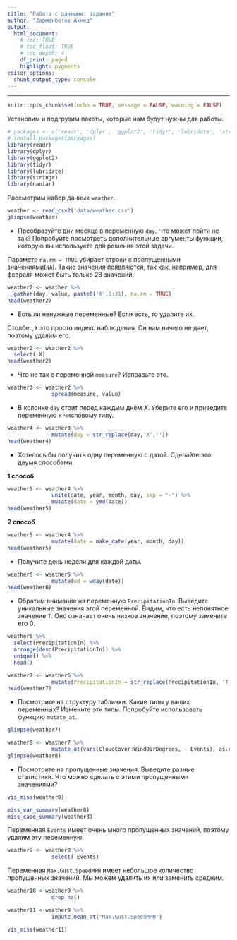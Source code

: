 ```yaml
---
title: "Работа с данными: задания"
author: "Зарманбетов Ахмед"
output: 
  html_document:
    # toc: TRUE
    # toc_float: TRUE
    # toc_depth: 4
    df_print: paged
    highlight: pygments
editor_options: 
  chunk_output_type: console
---
```

---

```r
knitr::opts_chunk$set(echo = TRUE, message = FALSE, warning = FALSE)
```

Установим и подгрузим пакеты, которые нам будут нужны для работы.

```r
# packages <- c('readr', 'dplyr', 'ggplot2', 'tidyr', 'lubridate', 'stringr', 'naniar')
# install.packages(packages)
library(readr)
library(dplyr)
library(ggplot2)
library(tidyr)
library(lubridate)
library(stringr)
library(naniar)
```

Рассмотрим набор данных `weather`.

```r
weather <- read_csv2('data/weather.csv')
glimpse(weather)
```

* Преобразуйте дни месяца в переменную `day`. Что может пойти не так? Попробуйте посмотреть дополнительные аргументы функции, которую вы используете для решения этой задачи.

Параметр `na.rm = TRUE` убирает строки с пропущенными значениями(`NA`). Такие значения появляются, так как, например, для февраля может быть только 28 значений.

```r
weather2 <- weather %>%
  gather(day, value, paste0('X',1:31), na.rm = TRUE)
head(weather2)
```

* Есть ли ненужные переменные? Если есть, то удалите их.

Столбец `X` это просто индекс наблюдения. Он нам ничего не дает, поэтому удалим его.

```r
weather2 <- weather2 %>%
  select(-X)
head(weather2)
```

* Что не так с переменной `measure`? Исправьте это.

```r
weather3 <- weather2 %>%
              spread(measure, value)
```

* В колонке `day` стоит перед каждым днём *X*. Уберите его и приведите переменную к числовому типу.

```r
weather4 <- weather3 %>%
              mutate(day = str_replace(day,'X',''))
head(weather4)
```

* Хотелось бы получить одну переменную с датой. Сделайте это двумя способами.

**1 способ**

```r
weather5 <- weather4 %>%
              unite(date, year, month, day, sep = "-") %>%
              mutate(date = ymd(date))
head(weather5)
```

**2 способ**

```r
weather5 <- weather4 %>%
              mutate(date = make_date(year, month, day)) 
head(weather5)
```

* Получите день недели для каждой даты.

```r
weather6 <- weather5 %>%
              mutate(wd = wday(date))
head(weather6)
```

* Обратим внимание на переменную `PrecipitationIn`. Выведите уникальные значения этой переменной. Видим, что есть непонятное значение `T`. Оно означает очень низкое значение, поэтому замените его 0.

```r
weather6 %>% 
  select(PrecipitationIn) %>% 
  arrange(desc(PrecipitationIn)) %>%
  unique() %>%
  head()
```

```r
weather7 <- weather6 %>%
              mutate(PrecipitationIn = str_replace(PrecipitationIn, 'T','0'))
head(weather7)
```

* Посмотрите на структуру таблички. Какие типы у ваших переменных? Измените эти типы. Попробуйте использовать функцию `mutate_at`.

```r
glimpse(weather7)
```

```r
weather8 <- weather7 %>%
              mutate_at(vars(CloudCover:WindDirDegrees, - Events), as.numeric)
glimpse(weather8)
```

* Посмотрите на пропущенные значения. Выведите разные статистики. Что можно сделать с этими пропущенными значениями?

```r
vis_miss(weather8)
```

```r
miss_var_summary(weather8) 
miss_case_summary(weather8)
```

Переменная `Events` имеет очень много пропущенных значений, поэтому удалим эту переменную.

```r
weather9 <- weather8 %>%
              select(-Events)
```

Переменная `Max.Gust.SpeedMPH` имеет небольшое количество пропущенных значений. Мы можем удалить их или заменить средним.

```r
weather10 <-weather9 %>%
              drop_na()
```

```r
weather11 <-weather9 %>%
              impute_mean_at("Max.Gust.SpeedMPH")
```

```r
vis_miss(weather11)
```